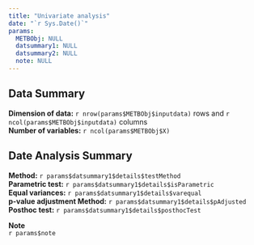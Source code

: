 ```yaml
---
title: "Univariate analysis"
date: "`r Sys.Date()`"
params:
  METBObj: NULL
  datsummary1: NULL
  datsummary2: NULL
  note: NULL
---
```

Data Summary
---------------
**Dimension of data:** `r nrow(params$METBObj$inputdata)` rows and `r ncol(params$METBObj$inputdata)` columns\
**Number of variables:** `r ncol(params$METBObj$X)`

Date Analysis Summary
---------------
**Method:** `r params$datsummary1$details$testMethod`\
**Parametric test:** `r params$datsummary1$details$isParametric`\
**Equal variances:** `r params$datsummary1$details$varequal`\
**p-value adjustment Method:** `r params$datsummary1$details$pAdjusted`\
**Posthoc test:** `r params$datsummary1$details$posthocTest`

**Note**\
`r params$note`
